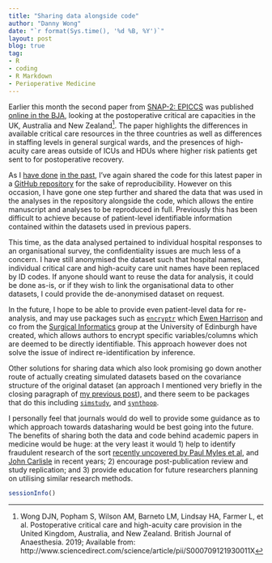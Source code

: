 ```yaml
---
title: "Sharing data alongside code"
author: "Danny Wong"
date: "`r format(Sys.time(), '%d %B, %Y')`"
layout: post
blog: true
tag:
- R
- coding
- R Markdown
- Perioperative Medicine
---
```


Earlier this month the second paper from [SNAP-2: EPICCS](http://dannyjnwong.github.io/SNAP-2-EPICCS/) was published [online in the BJA](https://bjanaesthesia.org/article/S0007-0912(19)30011-X/fulltext), looking at the postoperative critical are capacities in the UK, Australia and New Zealand[^reference]. The paper highlights the differences in available critical care resources in the three countries as well as differences in staffing levels in general surgical wards, and the presences of high-acuity care areas outside of ICUs and HDUs where higher risk patients get sent to for postoperative recovery. 

[^reference]: Wong DJN, Popham S, Wilson AM, Barneto LM, Lindsay HA, Farmer L, et al. Postoperative critical care and high-acuity care provision in the United Kingdom, Australia, and New Zealand. British Journal of Anaesthesia. 2019; Available from: http://www.sciencedirect.com/science/article/pii/S000709121930011X

As I [have done](http://dannyjnwong.github.io/Sharing-code-whats-the-point/) [in the past](https://github.com/dannyjnwong/SNAP2_Cancellations), I've again shared the code for this latest paper in a [GitHub repository](https://github.com/dannyjnwong/SNAP2_Org_Survey) for the sake of reproducibility. However on this occasion, I have gone one step further and shared the data that was used in the analyses in the repository alongside the code, which allows the entire manuscript and analyses to be reproduced in full. Previously this has been difficult to achieve because of patient-level identifiable information contained within the datasets used in previous papers.

This time, as the data analysed pertained to individual hospital responses to an organisational survey, the confidentiality issues are much less of a concern. I have still anonymised the dataset such that hospital names, individual critical care and high-acuity care unit names have been replaced by ID codes. If anyone should want to reuse the data for analysis, it could be done as-is, or if they wish to link the organisational data to other datasets, I could provide the de-anonymised dataset on request.

In the future, I hope to be able to provide even patient-level data for re-analysis, and may use packages such as [`encryptr`](https://github.com/SurgicalInformatics/encryptr) which [Ewen Harrison](https://twitter.com/ewenharrison?lang=en) and co from the [Surgical Informatics](https://github.com/SurgicalInformatics) group at the University of Edinburgh have created, which allows authors to encrypt specific variables/columns which are deemed to be directly identifiable. This approach however does not solve the issue of indirect re-identification by inference.

Other solutions for sharing data which also look promising go down another route of actually creating simulated datasets based on the covariance structure of the original dataset (an approach I mentioned very briefly in the closing paragraph of [my previous post](http://dannyjnwong.github.io/Sharing-code-whats-the-point/)), and there seem to be packages that do this including [`simstudy`](https://www.rdatagen.net/page/simstudy/), and [`synthpop`](https://cran.r-project.org/web/packages/synthpop/index.html). 

I personally feel that journals would do well to provide some guidance as to which approach towards datasharing would be best going into the future. The benefits of sharing both the data and code behind academic papers in medicine would be huge: at the very least it would 1) help to identify fraudulent research of the sort [recently uncovered by Paul Myles et al](https://onlinelibrary.wiley.com/doi/10.1111/anae.14584), and [John Carlisle](https://onlinelibrary.wiley.com/doi/full/10.1111/anae.13938) in recent years; 2) encourage post-publication review and study replication; and 3) provide education for future researchers planning on utilising similar research methods.

```r
sessionInfo()
```